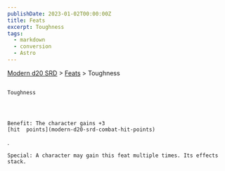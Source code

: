 ```yaml
---
publishDate: 2023-01-02T00:00:00Z
title: Feats
excerpt: Toughness
tags:
  - markdown
  - conversion
  - Astro
---
```


[Modern d20 SRD](/#modernD20) > [Feats](modern-d20-srd-feats-index) > Toughness

##

    Toughness




    Benefit: The character gains +3
    [hit  points](modern-d20-srd-combat-hit-points)
.

    Special: A character may gain this feat multiple times. Its effects stack.
